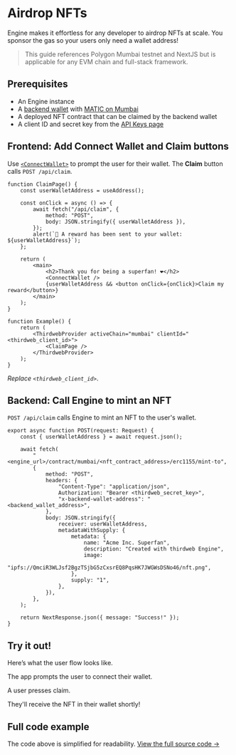 
# Airdrop NFTs

Engine makes it effortless for any developer to airdrop NFTs at scale. You sponsor the gas so your users only need a wallet address!

> This guide references Polygon Mumbai testnet and NextJS but is applicable for any EVM chain and full-stack framework.

<DocImage
	src={OverviewImage}
	alt="Airdrop overview"
	className="max-w-[600px] mx-auto"
/>

## Prerequisites

- An Engine instance
- A [backend wallet](/infrastructure/engine/features/backend-wallets) with [MATIC on Mumbai](https://mumbaifaucet.com/)
- A deployed NFT contract that can be claimed by the backend wallet
- A client ID and secret key from the [API Keys page](https://thirdweb.com/dashboard/settings/api-keys)

## Frontend: Add Connect Wallet and Claim buttons

Use [`<ConnectWallet>`](/react/latest/components/ConnectWallet) to prompt the user for their wallet. The **Claim** button calls `POST /api/claim`.

```tsx
function ClaimPage() {
	const userWalletAddress = useAddress();

	const onClick = async () => {
		await fetch("/api/claim", {
			method: "POST",
			body: JSON.stringify({ userWalletAddress }),
		});
		alert(`🎉 A reward has been sent to your wallet: ${userWalletAddress}`);
	};

	return (
		<main>
			<h2>Thank you for being a superfan! ❤️</h2>
			<ConnectWallet />
			{userWalletAddress && <button onClick={onClick}>Claim my reward</button>}
		</main>
	);
}

function Example() {
	return (
		<ThirdwebProvider activeChain="mumbai" clientId="<thirdweb_client_id>">
			<ClaimPage />
		</ThirdwebProvider>
	);
}
```

_Replace `<thirdweb_client_id>`_.

## Backend: Call Engine to mint an NFT

`POST /api/claim` calls Engine to mint an NFT to the user's wallet.

```tsx
export async function POST(request: Request) {
	const { userWalletAddress } = await request.json();

	await fetch(
		"<engine_url>/contract/mumbai/<nft_contract_address>/erc1155/mint-to",
		{
			method: "POST",
			headers: {
				"Content-Type": "application/json",
				Authorization: "Bearer <thirdweb_secret_key>",
				"x-backend-wallet-address": "<backend_wallet_address>",
			},
			body: JSON.stringify({
				receiver: userWalletAddress,
				metadataWithSupply: {
					metadata: {
						name: "Acme Inc. Superfan",
						description: "Created with thirdweb Engine",
						image:
							"ipfs://QmciR3WLJsf2BgzTSjbG5zCxsrEQ8PqsHK7JWGWsDSNo46/nft.png",
					},
					supply: "1",
				},
			}),
		},
	);

	return NextResponse.json({ message: "Success!" });
}
```

## Try it out!

Here’s what the user flow looks like.

The app prompts the user to connect their wallet.

<DocImage src={DemoImage1} alt="Initial page load" />

<DocImage
	src={DemoImage2}
	alt="The app prompts the user to connect their wallet"
/>

A user presses claim.

<DocImage src={DemoImage3} alt="A user presses claim" />

They'll receive the NFT in their wallet shortly!

<DocImage
	src={DemoImage4}
	alt="They'll receive the NFT in their wallet shortly"
/>

## Full code example

The code above is simplified for readability. [View the full source code &rarr;](https://github.com/thirdweb-example/engine-minting-api)
